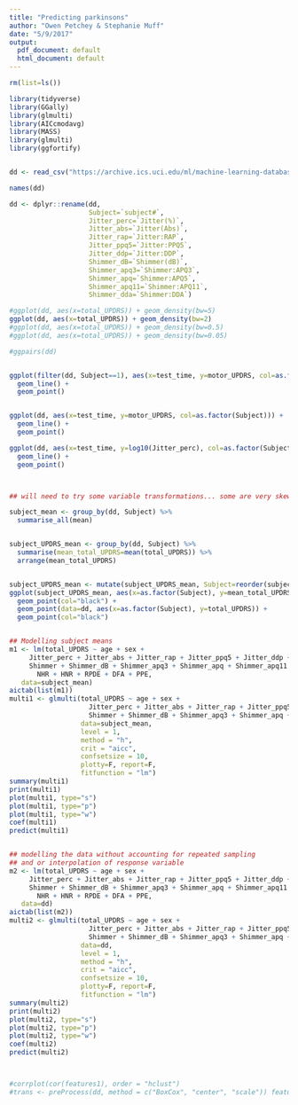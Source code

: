 ```yaml
---
title: "Predicting parkinsons"
author: "Owen Petchey & Stephanie Muff"
date: "5/9/2017"
output:
  pdf_document: default
  html_document: default
---
```



```r
rm(list=ls())

library(tidyverse)
library(GGally)
library(glmulti)
library(AICcmodavg)
library(MASS)
library(glmulti)
library(ggfortify)


dd <- read_csv("https://archive.ics.uci.edu/ml/machine-learning-databases/parkinsons/telemonitoring/parkinsons_updrs.data")

names(dd)

dd <- dplyr::rename(dd,
                    Subject=`subject#`,
                    Jitter_perc=`Jitter(%)`,
                    Jitter_abs=`Jitter(Abs)`,
                    Jitter_rap=`Jitter:RAP`,
                    Jitter_ppq5=`Jitter:PPQ5`,
                    Jitter_ddp=`Jitter:DDP`,
                    Shimmer_dB=`Shimmer(dB)`,
                    Shimmer_apq3=`Shimmer:APQ3`,
                    Shimmer_apq=`Shimmer:APQ5`,
                    Shimmer_apq11=`Shimmer:APQ11`,
                    Shimmer_dda=`Shimmer:DDA`)

#ggplot(dd, aes(x=total_UPDRS)) + geom_density(bw=5)
ggplot(dd, aes(x=total_UPDRS)) + geom_density(bw=2)
#ggplot(dd, aes(x=total_UPDRS)) + geom_density(bw=0.5)
#ggplot(dd, aes(x=total_UPDRS)) + geom_density(bw=0.05)

#ggpairs(dd)


ggplot(filter(dd, Subject==1), aes(x=test_time, y=motor_UPDRS, col=as.factor(Subject))) +
  geom_line() +
  geom_point()


ggplot(dd, aes(x=test_time, y=motor_UPDRS, col=as.factor(Subject))) +
  geom_line() +
  geom_point()

ggplot(dd, aes(x=test_time, y=log10(Jitter_perc), col=as.factor(Subject))) +
  geom_line() +
  geom_point()



## will need to try some variable transformations... some are very skewed

subject_mean <- group_by(dd, Subject) %>%
  summarise_all(mean)


subject_UPDRS_mean <- group_by(dd, Subject) %>%
  summarise(mean_total_UPDRS=mean(total_UPDRS)) %>%
  arrange(mean_total_UPDRS)


subject_UPDRS_mean <- mutate(subject_UPDRS_mean, Subject=reorder(subject_UPDRS_mean$Subject, order(subject_UPDRS_mean$mean_total_UPDRS)))
ggplot(subject_UPDRS_mean, aes(x=as.factor(Subject), y=mean_total_UPDRS, col=as.factor(Subject))) +
  geom_point(col="black") +
  geom_point(data=dd, aes(x=as.factor(Subject), y=total_UPDRS)) +
  geom_point(col="black")


## Modelling subject means
m1 <- lm(total_UPDRS ~ age + sex +
     Jitter_perc + Jitter_abs + Jitter_rap + Jitter_ppq5 + Jitter_ddp +
     Shimmer + Shimmer_dB + Shimmer_apq3 + Shimmer_apq + Shimmer_apq11 + Shimmer_dda +
       NHR + HNR + RPDE + DFA + PPE,
   data=subject_mean)
aictab(list(m1))
multi1 <- glmulti(total_UPDRS ~ age + sex +
                    Jitter_perc + Jitter_abs + Jitter_rap + Jitter_ppq5 + Jitter_ddp +
                    Shimmer + Shimmer_dB + Shimmer_apq3 + Shimmer_apq + Shimmer_apq11 + Shimmer_dda,
                  data=subject_mean,
                  level = 1,
                  method = "h",
                  crit = "aicc",
                  confsetsize = 10,
                  plotty=F, report=F,
                  fitfunction = "lm")
summary(multi1)
print(multi1)
plot(multi1, type="s")
plot(multi1, type="p")
plot(multi1, type="w")
coef(multi1)
predict(multi1)


## modelling the data without accounting for repeated sampling
## and or interpolation of response variable
m2 <- lm(total_UPDRS ~ age + sex +
     Jitter_perc + Jitter_abs + Jitter_rap + Jitter_ppq5 + Jitter_ddp +
     Shimmer + Shimmer_dB + Shimmer_apq3 + Shimmer_apq + Shimmer_apq11 + Shimmer_dda +
       NHR + HNR + RPDE + DFA + PPE,
   data=dd)
aictab(list(m2))
multi2 <- glmulti(total_UPDRS ~ age + sex +
                    Jitter_perc + Jitter_abs + Jitter_rap + Jitter_ppq5 + Jitter_ddp +
                    Shimmer + Shimmer_dB + Shimmer_apq3 + Shimmer_apq + Shimmer_apq11 + Shimmer_dda,
                  data=dd,
                  level = 1,
                  method = "h",
                  crit = "aicc",
                  confsetsize = 10,
                  plotty=F, report=F,
                  fitfunction = "lm")
summary(multi2)
print(multi2)
plot(multi2, type="s")
plot(multi2, type="p")
plot(multi2, type="w")
coef(multi2)
predict(multi2)



#corrplot(cor(features1), order = "hclust")
#trans <- preProcess(dd, method = c("BoxCox", "center", "scale")) features1 <- predict(trans, features0)

```

